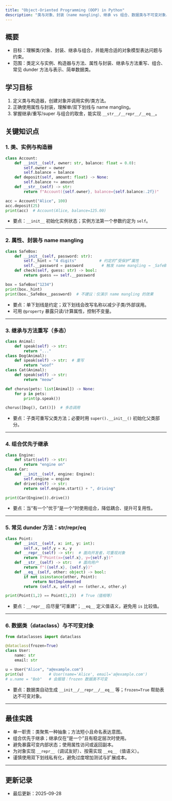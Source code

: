 ```yaml
---
title: "Object-Oriented Programming (OOP) in Python"
description: "类与对象、封装（name mangling）、继承 vs 组合、数据类与不可变对象、dunder 方法与表示"
---
```


## 概要
- 目标：理解类/对象、封装、继承与组合，并能用合适的对象模型表达问题与约束。
- 范围：类定义与实例、构造器与方法、属性与封装、继承与方法重写、组合、常见 dunder 方法与表示、简单数据类。

## 学习目标
1. 定义类与构造器，创建对象并调用实例/类方法。
2. 正确使用属性与封装，理解单/双下划线与 name mangling。
3. 掌握继承/重写/super 与组合的取舍，能实现 `__str__/__repr__/__eq__`。

## 关键知识点

### 1. 类、实例与构造器
```python
class Account:
    def __init__(self, owner: str, balance: float = 0.0):
        self.owner = owner
        self.balance = balance
    def deposit(self, amount: float) -> None:
        self.balance += amount
    def __str__(self) -> str:
        return f"Account({self.owner}, balance={self.balance:.2f})"

acc = Account("Alice", 100)
acc.deposit(25)
print(acc)  # Account(Alice, balance=125.00)
```
- 要点：`__init__` 初始化实例状态；实例方法第一个参数约定为 `self`。

---

### 2. 属性、封装与 name mangling
```python
class SafeBox:
    def __init__(self, password: str):
        self._hint = "4 digits"          # 约定的“受保护”属性
        self.__password = password        # 触发 name mangling → _SafeBox__password
    def check(self, guess: str) -> bool:
        return guess == self.__password

box = SafeBox("1234")
print(box._hint)
print(box._SafeBox__password)  # 不建议：仅演示 name mangling 的效果
```
- 要点：单下划线是约定；双下划线会改写名称以减少子类/外部误用。
- 可用 `@property` 暴露只读/计算属性，控制不变量。

---

### 3. 继承与方法重写（多态）
```python
class Animal:
    def speak(self) -> str:
        return "..."
class Dog(Animal):
    def speak(self) -> str:  # 重写
        return "woof"
class Cat(Animal):
    def speak(self) -> str:
        return "meow"

def chorus(pets: list[Animal]) -> None:
    for p in pets:
        print(p.speak())

chorus([Dog(), Cat()])  # 多态调用
```
- 要点：子类可重写父类方法；必要时用 `super().__init__()` 初始化父类部分。

---

### 4. 组合优先于继承
```python
class Engine:
    def start(self) -> str:
        return "engine on"
class Car:
    def __init__(self, engine: Engine):
        self.engine = engine
    def drive(self) -> str:
        return self.engine.start() + ", driving"

print(Car(Engine()).drive())
```
- 要点：当“有一个”优于“是一个”时使用组合，降低耦合、提升可复用性。

---

### 5. 常见 dunder 方法：__str__/__repr__/__eq__
```python
class Point:
    def __init__(self, x: int, y: int):
        self.x, self.y = x, y
    def __repr__(self) -> str:  # 面向开发者，可重现对象
        return f"Point(x={self.x}, y={self.y})"
    def __str__(self) -> str:   # 面向用户
        return f"({self.x}, {self.y})"
    def __eq__(self, other: object) -> bool:
        if not isinstance(other, Point):
            return NotImplemented
        return (self.x, self.y) == (other.x, other.y)

print(Point(1,2) == Point(1,2))  # True（值相等）
```
- 要点：`__repr__` 应尽量“可重建”；`__eq__` 定义值语义，避免用 `is` 比较值。

---

### 6. 数据类（dataclass）与不可变对象
```python
from dataclasses import dataclass

@dataclass(frozen=True)
class User:
    name: str
    email: str

u = User("Alice", "a@example.com")
print(u)           # User(name='Alice', email='a@example.com')
# u.name = "Bob"   # 会报错：frozen 数据类不可变
```
- 要点：数据类自动生成 `__init__/__repr__/__eq__` 等；`frozen=True` 帮助表达不可变对象。

---

## 最佳实践
- 单一职责：类聚焦一种抽象；方法短小且命名表达意图。
- 组合优先于继承；继承仅在“是一个”且有稳定层次时使用。
- 避免暴露可变内部状态；使用属性访问或返回副本。
- 为对象实现 `__repr__`（调试友好）、按需实现 `__eq__`（值语义）。
- 谨慎使用双下划线私有化，避免过度增加测试与扩展成本。

---

## 更新记录
- 最后更新：2025-09-28